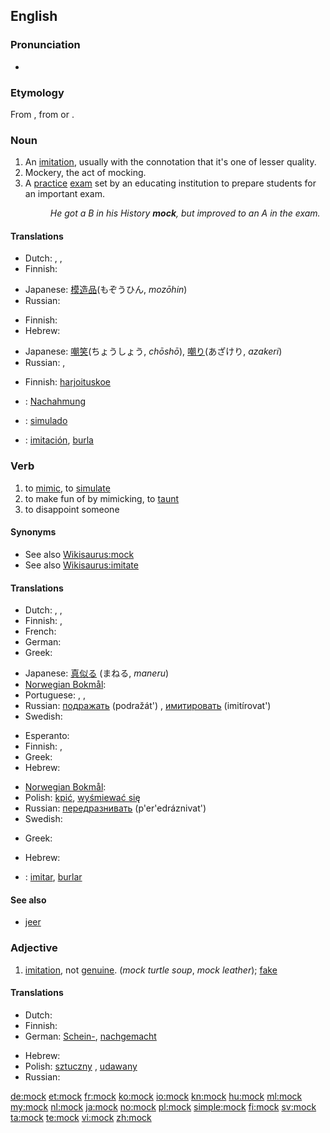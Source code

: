 ==English==

===Pronunciation===
* {{audio|en-us-mock.ogg|Audio (US)}}
*: {{rhymes|ɒk}}

===Etymology===
From {{etyl|frm}} {{term|mocquer||to deride, jeer|lang=frm}}, from {{etyl|dum}} {{term|mocken||to mumble|lang=dum}} or {{etyl|gml}} {{term|mucken||to grumble|lang=gml}}.

===Noun===
{{en-noun}}

# An [[imitation]], usually with the connotation that it's one of lesser quality.
# Mockery, the act of mocking.
# A [[practice]] [[exam]] set by an educating institution to prepare students for an important exam.
#: ''He got a B in his History '''mock''', but improved to an A in the exam.''

====Translations====
{{trans-top|an imitation}}
* Dutch: {{t|nl|namaak|m}}, {{t+|nl|afgietsel|n}}, {{t|nl|imitatie|f}}
* Finnish: {{t-|fi|jäljitelmä}}
{{trans-mid}}
* Japanese: [[模造品]](もぞうひん, ''mozōhin'')
* Russian: {{t+|ru|подделка|f|tr=podd'élka}}
{{trans-bottom}}

{{trans-top|act of mocking}}
* Finnish: {{t+|fi|pilkka}}
* Hebrew: {{t|he|סניטה|f|tr=snitá}}
{{trans-mid}}
* Japanese: [[嘲笑]](ちょうしょう, ''chōshō''), [[嘲り]](あざけり, ''azakeri'')
* Russian: {{t+|ru|насмешка|f|tr=nasm'éška}}, {{t+|ru|пародия|f|tr=paródija}}
{{trans-bottom}}

{{trans-top|a school exam}}
* Finnish: [[harjoituskoe]]
{{trans-mid}}
{{trans-bottom}}

{{checktrans-top}}
* {{ttbc|German}}: [[Nachahmung]] {{f}}
* {{ttbc|Portuguese}}: [[simulado]]
* {{ttbc|Spanish}}: [[imitación]], [[burla]]
{{trans-bottom}}

===Verb===
{{en-verb}}

# to [[mimic]], to [[simulate]]
# to make fun of by mimicking, to [[taunt]]
# to disappoint someone

====Synonyms====
* See also [[Wikisaurus:mock]]
* See also [[Wikisaurus:imitate]]

====Translations====
{{trans-top|to mimic}}
* Dutch: {{t|nl|imiteren}}, {{t|nl|naäpen}}, {{t+|nl|nadoen}}
* Finnish: {{t+|fi|jäljitellä}}, {{t+|fi|imitoida}}
* French: {{t+|fr|imiter}}
* German: {{t-|de|nachahmen}}
* Greek: {{t|el|μιμούμαι}}
{{trans-mid}}
* Japanese: [[真似る]] (まねる, ''maneru'')
* [[Norwegian Bokmål]]: {{tø|nb|imitere}}
* Portuguese: {{t+|pt|simular}},  {{qualifier|Brasil}} {{t+|pt|imitar}},  {{qualifier|Brasil slang}} {{t|pt|macaquear}}
* Russian: [[подражать]] (podražát') {{impf}}, [[имитировать]] (imitírovat') {{impf}}
* Swedish: {{t+|sv|härma}}
{{trans-bottom}}

{{trans-top|to taunt}}
* Esperanto: {{t-|eo|moki|xs=Esperanto}}
* Finnish: {{t+|fi|pilkata}}, {{t+|fi|ivata}}
* Greek: {{t|el|κοροϊδεύω}}
* Hebrew: {{t-|he|סנט|tr=sanát}}
{{trans-mid}}
* [[Norwegian Bokmål]]: {{tø|nb|herme etter}}
* Polish: [[kpić]], [[wyśmiewać się]]
* Russian: [[передразнивать]] (p'er'edráznivat') {{impf}}
* Swedish: {{t+|sv|reta}}
{{trans-bottom}}

{{trans-top|to disappoint someone}}
* Greek: {{t|el|απογοητεύω}}
{{trans-mid}}
* Hebrew: {{t|he|אכזב|tr=ikhzév}}
{{trans-bottom}}

{{checktrans-top}}
* {{ttbc|Spanish}}: [[imitar]], [[burlar]]
{{trans-bottom}}

====See also====
* [[jeer]]

===Adjective===
{{en-adj|-}}

# [[imitation]], not [[genuine]].  (''mock turtle soup'', ''mock leather''); [[fake]]

====Translations====
{{trans-top|imitation, not genuine}}
* Dutch: {{t|nl|namaak-}}
* Finnish: {{t-|fi|teko-}}
* German: [[Schein-]], [[nachgemacht]]
{{trans-mid}}
* Hebrew: {{t|he|-דמה|tr=-déme}}
* Polish: [[sztuczny]] {{m}}, [[udawany]] {{m}}
* Russian: {{t+|ru|поддельный|tr=podd'él'nyj}}
{{trans-bottom}}

[[de:mock]]
[[et:mock]]
[[fr:mock]]
[[ko:mock]]
[[io:mock]]
[[kn:mock]]
[[hu:mock]]
[[ml:mock]]
[[my:mock]]
[[nl:mock]]
[[ja:mock]]
[[no:mock]]
[[pl:mock]]
[[simple:mock]]
[[fi:mock]]
[[sv:mock]]
[[ta:mock]]
[[te:mock]]
[[vi:mock]]
[[zh:mock]]